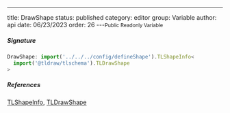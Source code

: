 ---
title: DrawShape
status: published
category: editor
group: Variable
author: api
date: 06/23/2023
order: 26
---<Small>Public Readonly Variable</Small>




##### Signature


```ts
DrawShape: import('../../../config/defineShape').TLShapeInfo<
  import('@tldraw/tlschema').TLDrawShape
>
```

##### References

[TLShapeInfo](/gen/editor/TLShapeInfo-type), [TLDrawShape](/gen/tlschema/TLDrawShape-type)

